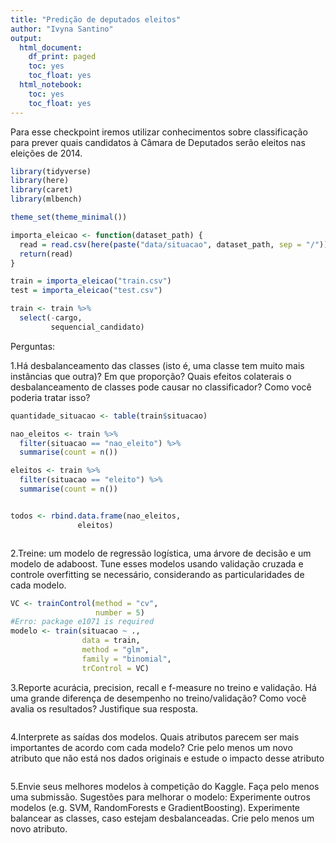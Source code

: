 ```yaml
---
title: "Predição de deputados eleitos"
author: "Ivyna Santino"
output:
  html_document:
    df_print: paged
    toc: yes
    toc_float: yes
  html_notebook:
    toc: yes
    toc_float: yes
---
```


Para esse checkpoint iremos utilizar conhecimentos sobre classificação para prever quais candidatos à Câmara de Deputados serão eleitos nas eleições de 2014. 

```r
library(tidyverse)
library(here)
library(caret)
library(mlbench)

theme_set(theme_minimal())
```

```r
importa_eleicao <- function(dataset_path) {
  read = read.csv(here(paste("data/situacao", dataset_path, sep = "/")))
  return(read)
}

```


```r
train = importa_eleicao("train.csv")
test = importa_eleicao("test.csv")
```

```r
train <- train %>% 
  select(-cargo,
         sequencial_candidato)
```


Perguntas:

1.Há desbalanceamento das classes (isto é, uma classe tem muito mais instâncias que outra)? 
  Em que proporção? 
  Quais efeitos colaterais o desbalanceamento de classes pode causar no classificador? 
  Como você poderia tratar isso?


```r
quantidade_situacao <- table(train$situacao)
```

```r
nao_eleitos <- train %>% 
  filter(situacao == "nao_eleito") %>% 
  summarise(count = n())

eleitos <- train %>%  
  filter(situacao == "eleito") %>% 
  summarise(count = n())


todos <- rbind.data.frame(nao_eleitos,
               eleitos)

```


```r

```


2.Treine: um modelo de regressão logística, uma árvore de decisão e um modelo de adaboost. 
  Tune esses modelos usando validação cruzada e controle overfitting se necessário, considerando as particularidades de cada modelo.  


```r
VC <- trainControl(method = "cv",
                   number = 5)
#Erro: package e1071 is required
modelo <- train(situacao ~ .,
                data = train,
                method = "glm",
                family = "binomial",
                trControl = VC)
```

3.Reporte acurácia, precision, recall e f-measure no treino e validação. 
  Há uma grande diferença de desempenho no treino/validação? 
  Como você avalia os resultados? Justifique sua resposta.


```r

```

4.Interprete as saídas dos modelos. 
  Quais atributos parecem ser mais importantes de acordo com cada modelo? 
  Crie pelo menos um novo atributo que não está nos dados originais e estude o impacto desse atributo
  
```r

```

5.Envie seus melhores modelos à competição do Kaggle. 
  Faça pelo menos uma submissão. 
  Sugestões para melhorar o modelo: 
    Experimente outros modelos (e.g. SVM, RandomForests e GradientBoosting).
    Experimente balancear as classes,  caso estejam desbalanceadas.
    Crie pelo menos um novo atributo.

```r

```









